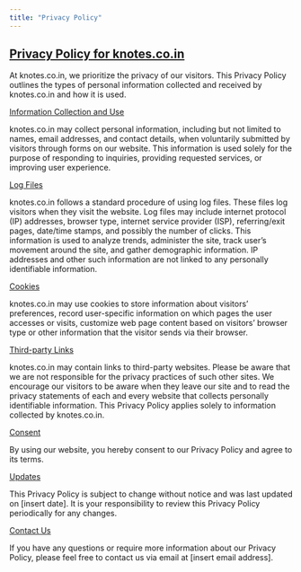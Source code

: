 ```yaml
---
title: "Privacy Policy"
---
```


## [Privacy Policy for knotes.co.in]{.underline}

At knotes.co.in, we prioritize the privacy of our visitors. This Privacy Policy outlines the types of personal information collected and received by knotes.co.in and how it is used.

[Information Collection and Use]{.underline}

knotes.co.in may collect personal information, including but not limited to names, email addresses, and contact details, when voluntarily submitted by visitors through forms on our website. This information is used solely for the purpose of responding to inquiries, providing requested services, or improving user experience.

[Log Files]{.underline}

knotes.co.in follows a standard procedure of using log files. These files log visitors when they visit the website. Log files may include internet protocol (IP) addresses, browser type, internet service provider (ISP), referring/exit pages, date/time stamps, and possibly the number of clicks. This information is used to analyze trends, administer the site, track user's movement around the site, and gather demographic information. IP addresses and other such information are not linked to any personally identifiable information.

[Cookies]{.underline}

knotes.co.in may use cookies to store information about visitors' preferences, record user-specific information on which pages the user accesses or visits, customize web page content based on visitors' browser type or other information that the visitor sends via their browser.

[Third-party Links]{.underline}

knotes.co.in may contain links to third-party websites. Please be aware that we are not responsible for the privacy practices of such other sites. We encourage our visitors to be aware when they leave our site and to read the privacy statements of each and every website that collects personally identifiable information. This Privacy Policy applies solely to information collected by knotes.co.in.

[Consent]{.underline}

By using our website, you hereby consent to our Privacy Policy and agree to its terms.

[Updates]{.underline}

This Privacy Policy is subject to change without notice and was last updated on \[insert date\]. It is your responsibility to review this Privacy Policy periodically for any changes.

[Contact Us]{.underline}

If you have any questions or require more information about our Privacy Policy, please feel free to contact us via email at \[insert email address\].
